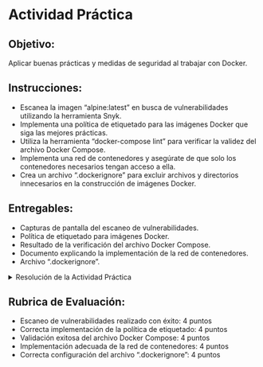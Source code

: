 # Actividad Práctica

## Objetivo:

Aplicar buenas prácticas y medidas de seguridad al trabajar con Docker.

## Instrucciones:

- Escanea la imagen "alpine:latest" en busca de vulnerabilidades utilizando la herramienta Snyk.
- Implementa una política de etiquetado para las imágenes Docker que siga las mejores prácticas.
- Utiliza la herramienta "docker-compose lint" para verificar la validez del archivo Docker Compose.
- Implementa una red de contenedores y asegúrate de que solo los contenedores necesarios tengan acceso a ella.
- Crea un archivo ".dockerignore" para excluir archivos y directorios innecesarios en la construcción de imágenes Docker.

## Entregables:

- Capturas de pantalla del escaneo de vulnerabilidades.
- Política de etiquetado para imágenes Docker.
- Resultado de la verificación del archivo Docker Compose.
- Documento explicando la implementación de la red de contenedores.
- Archivo ".dockerignore".


<details>
  <summary>Resolución de la Actividad Práctica</summary>

Escaneo de vulnerabilidades:

``` bash
snyk container test alpine:latest
```
Política de etiquetado (ejemplo):

Se etiquetarán las imágenes con el formato "versión-año-mes-día" (ejemplo: 1.0-20230115).

Verificación del archivo Docker Compose:

``` bash
docker-compose config
```
Implementación de una red de contenedores:

``` bash
docker network create my-network
```
Archivo ".dockerignore" (ejemplo):

``` bash
node_modules
.git
.env
```
</details>

## Rubrica de Evaluación:

- Escaneo de vulnerabilidades realizado con éxito: 4 puntos
- Correcta implementación de la política de etiquetado: 4 puntos
- Validación exitosa del archivo Docker Compose: 4 puntos
- Implementación adecuada de la red de contenedores: 4 puntos
- Correcta configuración del archivo ".dockerignore": 4 puntos